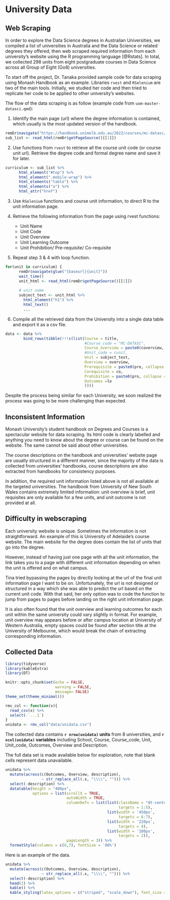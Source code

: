 # University Data {#sec-unidata}

## Web Scraping

In order to explore the Data Science degrees in Australian Universities, we compiled a list of universities in Australia and the Data Science or related degrees they offered, then web scraped required information from each university's website using the R programming language [@Rstats]. In total, we collected 298 units from eight postgraduate courses in Data Science across all Group of Eight (Go8) universities.

To start off the project, Dr. Tanaka provided sample code for data scraping using Monash Handbook as an example. Libraries `rvest` and `RSelenium` are two of the main tools. Initially, we studied her code and then tried to replicate her code to be applied to other university's websites.

The flow of the data scraping is as follow (example code from `uom-master-datasci.qmd`):

1.  Identify the main page (url) where the degree information is contained, which usually is the most updated version of the handbook.
```.r
remDr$navigate("https://handbook.unimelb.edu.au/2022/courses/mc-datasc/course-structure")
sub_list <- read_html(remDr$getPageSource()[[1]])
```

2.  Use functions from `rvest` to retrieve all the course unit code (or course unit url). Retrieve the degree code and formal degree name and save it for later.
```.r
curriculum <- sub_list %>% 
      html_element("#top") %>% 
      html_element(".mobile-wrap") %>% 
      html_elements("table") %>% 
      html_elements("a") %>% 
      html_attr("href")
```

3.  Use `RSelenium` functions and course unit information, to direct R to the unit information page.

4.  Retrieve the following information from the page using rvest functions:

    -   Unit Name
    -   Unit Code
    -   Unit Overview
    -   Unit Learning Outcome
    -   Unit Prohibition/ Pre-requisite/ Co-requisite

5.  Repeat step 3 & 4 with loop function.
```.r
for(unit in curriculum) {
      remDr$navigate(glue("{baseurl}{unit}"))
      wait_time()
      unit_html <- read_html(remDr$getPageSource()[[1]])
      
      # unit name
      subject_text <- unit_html %>% 
        html_element("h1") %>% 
        html_text()
        ...
```

6.  Compile all the retrieved data from the University into a single data table and export it as a csv file.
```.r
data <- data %>% 
        bind_rows(tibble(!!!c(list(Course = title, 
                                   #Course_code = "MC-DATASC", 
                                   Course_overview = paste0(coverview, collapse = " "),
                                   #Unit_code = cunit,
                                   Unit = subject_text,
                                   Overview = overview,
                                   Prerequisite = paste0(pre, collapse = ", "),
                                   Corequisite = co,
                                   Prohibition = paste0(pro, collapse = ", "),
                                   Outcomes =lo
                                   ))))
```

Despite the process being similar for each University, we soon realized the process was going to be more challenging than expected.

## Inconsistent Information

Monash University's student handbook on Degrees and Courses is a spectacular website for data scraping. Its html code is clearly labelled and anything you need to know about the degree or course can be found on the website. The same cannot be said about other universities.

The course descriptions on the handbook and universities' website page are usually structured in a different manner, since the majority of the data is collected from universities' handbooks, course descriptions are also extracted from handbooks for consistency purposes.  

In addition, the required unit information listed above is not all available at the targeted universities. The handbook from University of New South Wales contains extremely limited information: unit overview is brief, unit requisites are only available for a few units, and unit outcome is not provided at all. 

## Difficulty in webscraping 

Each university website is unique. Sometimes the information is not straightforward. An example of this is University of Adelaide's course website. The main website for the degree does contain the list of units that go into the degree.

However, instead of having just one page with all the unit information, the link takes you to a page with different unit information depending on when the unit is offered and on what campus.

Tina tried bypassing the pages by directly looking at the url of the final unit information page I want to be on. Unfortunately, the url is not designed or structured in a way which she was able to predict the url based on the current unit code. With that said, her only option was to code the function to jump from pages to pages before landing on the right unit information page.

It is also often found that the unit overview and learning outcomes for each unit within the same university could vary slightly in format. For example, unit overview may appears before or after campus location at University of Western Australia, empty spaces could be found after section title at the University of Melbourne, which would break the chain of extracting corresponding information. 

## Collected Data

```r
library(tidyverse)
library(kableExtra)
library(DT)

knitr::opts_chunk$set(echo = FALSE,
                      warning = FALSE,
                      message= FALSE)
theme_set(theme_minimal())
```

```r
rmv_col <- function(x){
  read_csv(x) %>% 
  select(-`...1`)
}
unidata <- rmv_col("data/unidata.csv")
```

The collected data contains **`r nrow(unidata)` units** from 8 universities, and **`r ncol(unidata)` variables** including School, Course, Course_code, Unit, Unit_code, Outcomes, Overview and Description. 

::: {.content-visible unless-format="pdf"}
The full data set is made available below for exploration, note that blank cells represent data unavailable.
```r
unidata %>% 
  mutate(across(c(Outcomes, Overview, description), 
                ~ str_replace_all(.x, "\\\\", ""))) %>% 
  select(-description) %>% 
  datatable(height = "400px",
            options = list(scrollX = TRUE,
                           autoWidth = TRUE,
                           columnDefs = list(list(className = "dt-center", 
                                                  targets = 1:5),
                                             list(width = '450px',
                                                  targets = 6:7),
                                             list(width = '220px',
                                                  targets = 4),
                                             list(width = '180px',
                                                  targets = 2)),
                           pageLength = 3)) %>% 
  formatStyle(columns = c(6,7), fontSize = '80%')
```
:::


::: {.content-hidden unless-format="pdf"}
Here is an example of the data.
```r
unidata %>% 
  mutate(across(c(Outcomes, Overview, description), 
                ~ str_replace_all(.x, "\\\\", ""))) %>% 
  select(-description) %>% 
  head(2) %>% 
  kable() %>% 
  kable_styling(latex_options = c("striped", "scale_down"), font_size = 12)
```
:::


